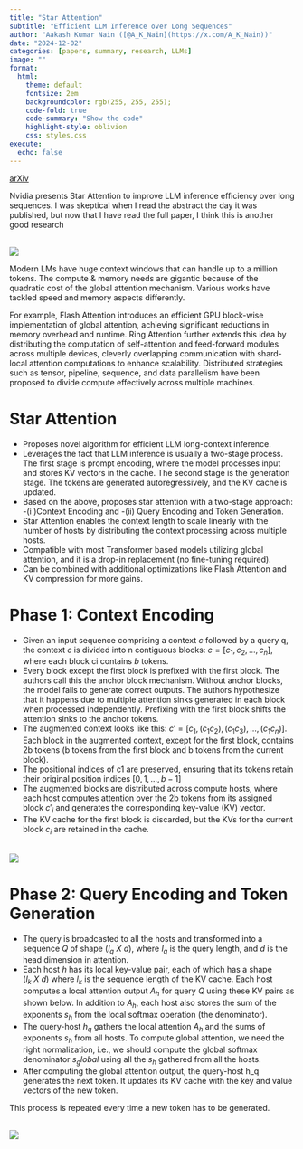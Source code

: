 ```yaml
---
title: "Star Attention"
subtitle: "Efficient LLM Inference over Long Sequences"
author: "Aakash Kumar Nain ([@A_K_Nain](https://x.com/A_K_Nain))"
date: "2024-12-02"
categories: [papers, summary, research, LLMs]
image: ""
format:
  html:
    theme: default
    fontsize: 2em
    backgroundcolor: rgb(255, 255, 255);
    code-fold: true
    code-summary: "Show the code"
    highlight-style: oblivion
    css: styles.css
execute: 
  echo: false
---
```


[arXiv](https://arxiv.org/abs/2411.17116)<br>

Nvidia presents Star Attention to improve LLM inference efficiency over long sequences. I was skeptical when I read the abstract the day it was published, but now that I have read the full paper, I think this is another good research

<br>
![](../paper_screenshots/star_attention/1.png)
<br>

Modern LMs have huge context windows that can handle up to a million tokens. The compute & memory needs are gigantic because of the quadratic cost of the global attention mechanism. Various works have tackled speed and memory aspects differently. 

For example, Flash Attention introduces an efficient GPU block-wise implementation of global attention, achieving significant reductions in memory overhead and runtime. Ring Attention further extends this idea by distributing the computation of self-attention and feed-forward modules across multiple devices, cleverly overlapping communication with shard-local attention computations to enhance scalability. Distributed strategies such as tensor, pipeline, sequence, and data parallelism have been proposed to divide compute effectively across multiple machines.


# Star Attention

* Proposes novel algorithm for efficient LLM long-context inference.
* Leverages the fact that LLM inference is usually a two-stage process. The first stage is prompt encoding, where the model processes input and stores KV vectors in the cache. The second stage is the generation stage. The tokens are generated autoregressively, and the KV cache is updated.
* Based on the above, proposes star attention with a two-stage approach:
  -(i )Context Encoding and
  -(ii) Query Encoding and Token Generation.
* Star Attention enables the context length to scale linearly with the number of hosts by distributing the context processing across multiple hosts.
* Compatible with most Transformer based models utilizing global attention, and it is a drop-in replacement (no fine-tuning required).
* Can be combined with additional optimizations like Flash Attention and KV compression for more gains.


# Phase 1: Context Encoding

* Given an input sequence comprising a context $c$ followed by a query q, the context $c$ is divided into n contiguous blocks: $c = [c_1, c_2, . . . , c_n]$, where each block ci contains $b$ tokens.
* Every block except the first block is prefixed with the first block. The authors call this the anchor block mechanism. Without anchor blocks, the model fails to generate correct outputs. The authors hypothesize that it happens due to multiple attention sinks generated in each block when processed independently. Prefixing with the first block shifts the attention sinks to the anchor tokens.
* The augmented context looks like this: $c' = [c_1, (c_1 c_2), (c_1 c_3), . . . , (c_1 c_n)]$. Each block in the augmented context, except for the first block, contains 2b tokens (b tokens from the first block and b tokens from the current block).
* The positional indices of c1 are preserved, ensuring that its tokens retain their original position indices $[0, 1, . . . , b−1]$
* The augmented blocks are distributed across compute hosts, where each host computes attention over the 2b tokens from its assigned block $c'_i$ and generates the corresponding key-value (KV) vector.
* The KV cache for the first block is discarded, but the KVs for the current block $c_i$ are retained in the cache.

<br>
![](../paper_screenshots/star_attention/2.png)
<br>

# Phase 2: Query Encoding and Token Generation

* The query is broadcasted to all the hosts and transformed into a sequence $Q$  of shape $(l_q \ X \ d)$, where $l_q$ is the query length, and $d$ is the head dimension in attention.
* Each host $h$ has its local key-value pair, each of which has a shape $(l_k \ X \ d)$ where $l_k$ is the sequence length of the KV cache. Each host computes a local attention output $A_h$ for query $Q$ using these KV pairs as shown below. In addition to $A_h$, each host also stores the sum of the exponents $s_h$ from the local softmax operation (the denominator).
* The query-host $h_q$ gathers the local attention $A_h$ and the sums of exponents $s_h$ from all hosts. To compute global attention, we need the right normalization, i.e., we should compute the global softmax denominator $s_global$ using all the $s_h$ gathered from all the hosts.
* After computing the global attention output, the query-host h_q generates the next token. It updates its KV cache with the key and value vectors of the new token.

This process is repeated every time a new token has to be generated.

<br>
![](../paper_screenshots/star_attention/3.png)
<br>

